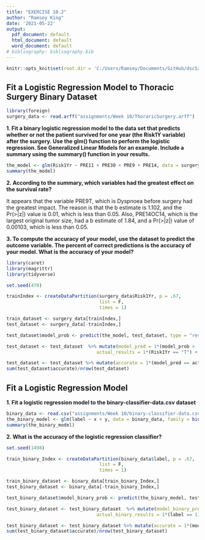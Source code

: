 ---
title: "EXERCISE 10.2"
author: "Ramsey King"
date: '2021-05-22'
output:
  pdf_document: default
  html_document: default
  word_document: default
# bibliography: bibliography.bib
---

```{r setup, echo=FALSE}
knitr::opts_knit$set(root.dir = 'C:/Users/Ramsey/Documents/GitHub/dsc520/')
```

## Fit a Logistic Regression Model to Thoracic Surgery Binary Dataset

```{r read_surgery_data, echo=FALSE}
library(foreign)
surgery_data <- read.arff("assignments/Week 10/ThoraricSurgery.arff") 
```

**1. Fit a binary logistic regression model to the data set that predicts whether or not the patient survived for one year (the Risk1Y variable) after the surgery. Use the glm() function to perform the logistic regression. See Generalized Linear Models for an example. Include a summary using the summary() function in your results.**

```{r create_logistic_regression_model, echo=FALSE}
the_model <- glm(Risk1Yr ~ PRE11 + PRE30 + PRE9 + PRE14, data = surgery_data, family = binomial())
summary(the_model)
```

**2. According to the summary, which variables had the greatest effect on the survival rate?**

It appears that the variable PRE9T, which is Dyspnoea before surgery had the greatest impact.  The reason is that the b estimate is 1.102, and the Pr(>|z|) value is 0.01, which is less than 0.05.  Also, PRE14OC14, which is the largest original tumor size, had a b estimate of 1.84, and a Pr(>|z|) value of 0.00103, which is less than 0.05.  



**3. To compute the accuracy of your model, use the dataset to predict the outcome variable. The percent of correct predictions is the accuracy of your model. What is the accuracy of your model?**

```{r model_accuracy, echo=FALSE, warning=FALSE, message=FALSE}
library(caret)
library(magrittr)
library(tidyverse)

set.seed(470)

trainIndex <- createDataPartition(surgery_data$Risk1Yr, p = .67,
                                  list = F,
                                  times = 1)

train_dataset <- surgery_data[trainIndex,]
test_dataset <- surgery_data[-trainIndex,]

test_dataset$model_prob <- predict(the_model, test_dataset, type = "response")

test_dataset <- test_dataset  %>% mutate(model_pred = 1*(model_prob > .50) + 0,
                                 actual_results = 1*(Risk1Yr == "T") + 0)

test_dataset <- test_dataset %>% mutate(accurate = 1*(model_pred == actual_results))
sum(test_dataset$accurate)/nrow(test_dataset)

```



## Fit a Logistic Regression Model

**1. Fit a logistic regression model to the binary-classifier-data.csv dataset**
```{r echo=FALSE}
binary_data <- read.csv("assignments/Week 10/binary-classifier-data.csv") 
the_binary_model <- glm(label ~ x + y, data = binary_data, family = binomial())
summary(the_binary_model)
```


**2. What is the accuracy of the logistic regression classifier?**
```{r binary_model_accuracy, echo=FALSE, warning=FALSE, message=FALSE}
set.seed(1498)

train_binary_Index <- createDataPartition(binary_data$label, p = .67,
                                  list = F,
                                  times = 1)

train_binary_dataset <- binary_data[train_binary_Index,]
test_binary_dataset <- binary_data[-train_binary_Index,]

test_binary_dataset$model_binary_prob <- predict(the_binary_model, test_binary_dataset, type = "response")

test_binary_dataset <- test_binary_dataset  %>% mutate(model_binary_pred = 1*(model_binary_prob > .50) + 0,
                                 actual_binary_results = 1*(label == 1) + 0)

test_binary_dataset <- test_binary_dataset %>% mutate(accurate = 1*(model_binary_pred == actual_binary_results))
sum(test_binary_dataset$accurate)/nrow(test_binary_dataset)

```

